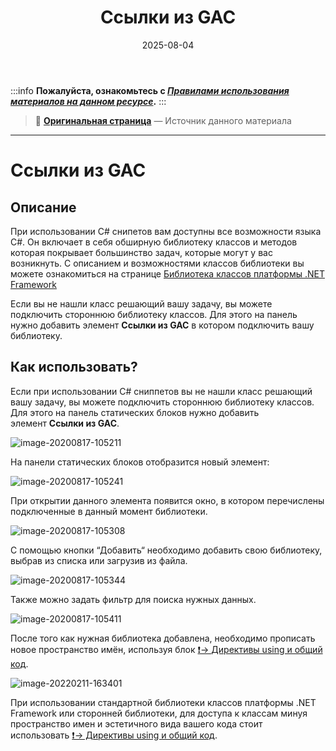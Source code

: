 ﻿---
sidebar_position: 10
title: "Ссылки из GAC"
description: ""
date: "2025-08-04"
converted: true
originalFile: "Ссылки из GAC.txt"
targetUrl: "https://zennolab.atlassian.net/wiki/spaces/RU/pages/534315491/GAC"
---
:::info **Пожалуйста, ознакомьтесь с [*Правилами использования материалов на данном ресурсе*](../Disclaimer).**
:::

> 🔗 **[Оригинальная страница](https://zennolab.atlassian.net/wiki/spaces/RU/pages/534315491/GAC)** — Источник данного материала

_______________________________________________  
# Ссылки из GAC

## Описание

При использовании C# снипетов вам доступны все возможности языка C#. Он включает в себя обширную библиотеку классов и методов которая покрывает большинство задач, которые могут у вас возникнуть. С описанием и возможностями классов библиотеки вы можете ознакомиться на странице [Библиотека классов платформы .NET Framework](http://msdn.microsoft.com/ru-ru/library/gg145045%28v=vs.110%29.aspx "http://msdn.microsoft.com/ru-ru/library/gg145045(v=vs.110).aspx")

Если вы не нашли класс решающий вашу задачу, вы можете подключить стороннюю библиотеку классов. Для этого на панель нужно добавить элемент **Ссылки из GAC** в котором подключить вашу библиотеку.

## Как использовать?

Если при использовании C# сниппетов вы не нашли класс решающий вашу задачу, вы можете подключить стороннюю библиотеку классов. Для этого на панель статических блоков нужно добавить элемент **Ссылки из GAC**.

![image-20200817-105211](./assets/Ссылки_из_GAC/Ссылки_из_GAC_pic1.png)



На панели статических блоков отобразится новый элемент:

![image-20200817-105241](./assets/Ссылки_из_GAC/Ссылки_из_GAC_pic2.png)



При открытии данного элемента появится окно, в котором перечислены подключенные в данный момент библиотеки.

![image-20200817-105308](./assets/Ссылки_из_GAC/Ссылки_из_GAC_pic3.png)



С помощью кнопки “Добавить“ необходимо добавить свою библиотеку, выбрав из списка или загрузив из файла. 

![image-20200817-105344](./assets/Ссылки_из_GAC/Ссылки_из_GAC_pic4.png)



Также можно задать фильтр для поиска нужных данных. 

![image-20200817-105411](./assets/Ссылки_из_GAC/Ссылки_из_GAC_pic5.png)



После того как нужная библиотека добавлена, необходимо прописать новое пространство имён, используя блок [❗→ Директивы using и общий код](https://zennolab.atlassian.net/wiki/spaces/RU/pages/534086229/Using- "https://zennolab.atlassian.net/wiki/spaces/RU/pages/534086229/Using-").

![image-20220211-163401](./assets/Ссылки_из_GAC/Ссылки_из_GAC_pic6.png)



При использовании стандартной библиотеки классов платформы .NET Framework или сторонней библиотеки, для доступа к классам минуя пространство имен и эстетичного вида вашего кода стоит использовать [❗→ Директивы using и общий код](https://zennolab.atlassian.net/wiki/spaces/RU/pages/534086229/Using- "https://zennolab.atlassian.net/wiki/spaces/RU/pages/534086229/Using-").